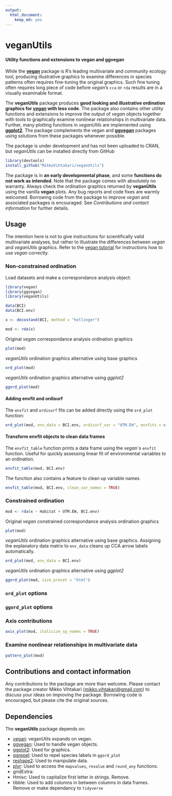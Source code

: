 ```yaml
---
output: 
  html_document: 
    keep_md: yes
---
```

# veganUtils
#### Utility functions and extensions to vegan and ggvegan

While the [**vegan**](https://cran.r-project.org/web/packages/vegan/) package is R's leading multivariate and community ecology tool, producing illustrative graphics to examine differences in species patterns often requires fine-tuning the original graphics. Such fine tuning often requires long piece of code before *vegan*'s `cca` or `rda` results are in a visually examinable format. 

The **veganUtils** package produces **good looking and illustrative ordination graphics for [vegan](https://cran.r-project.org/web/packages/vegan/) with less code**. The package also contains other utility functions and extensions to improve the output of *vegan* objects together with tools to graphically examine nonlinear relationships in multivariate data. Further, many plotting functions in *veganUtils* are implemented using [**ggplot2**](http://ggplot2.tidyverse.org/reference/). The package complements the vegan and [**ggvegan**](https://github.com/gavinsimpson/ggvegan) packages using solutions from these packages whenever possible.

The package is under development and has not been uploaded to CRAN, but *veganUtils* can be installed directly from GitHub

```r
library(devtools)
install_github("MikkoVihtakari/veganUtils")
```

The package is in **an early developmental phase**, and some **functions do not work as intended**. Note that the package comes with absolutely no warranty. Always check the ordination graphics returned by **veganUtils** using the vanilla **vegan** plots. Any bug reports and code fixes are warmly welcomed. Borrowing code from the package to improve *vegan* and associated packages is encouraged. See *Contributions and contact information* for further details.

## Usage

The intention here is not to give instructions for scientifically valid multivariate analyses, but rather to illustrate the differences between *vegan* and *veganUtils* graphics. Refer to the [vegan tutorial](http://cc.oulu.fi/~jarioksa/opetus/metodi/vegantutor.pdf) for instructions how to use *vegan* correctly.

### Non-constrained ordination

Load datasets and make a correspondance analysis object:

```r
library(vegan)
library(ggvegan)
library(veganUtils)

data(BCI)
data(BCI.env)

x <- decostand(BCI, method = "hellinger")

mod <- rda(x)
```

Original *vegan* correspondance analysis ordination graphics

```r
plot(mod)
```

*veganUtils* ordination graphics alternative using base graphics

```r
ord_plot(mod)
```

*veganUtils* ordination graphics alternative using *ggplot2*

```r
ggord_plot(mod)
```

#### Adding envfit and ordisurf 

The `envfit` and `ordisurf` fits can be added directly using the `ord_plot` function:

```r
ord_plot(mod, env_data = BCI.env, ordisurf_var = "UTM.EW", envfits = c("Habitat", "UTM.EW"))
```

#### Transform envfit objects to clean data frames

The `envfit_table` function prints a data frame using the *vegan*´s `envfit` function. Useful for quickly assessing linear fit of environmental variables to an ordination.

```r
envfit_table(mod, BCI.env)
```

The function also contains a feature to clean up variable names

```r
envfit_table(mod, BCI.env, clean_var_names = TRUE)
```

### Constrained ordination

```r
mod <- rda(x ~ Habitat + UTM.EW, BCI.env)
```

Original *vegan* constrained correspondance analysis ordination graphics

```r
plot(mod)
```

*veganUtils* ordination graphics alternative using base graphics. Assigning the explanatory data matrix to `env_data` cleans up CCA arrow labels automatically. 

```r
ord_plot(mod, env_data = BCI.env)
```

*veganUtils* ordination graphics alternative using *ggplot2*

```r
ggord_plot(mod, size_preset = "html")
```

### `ord_plot` options

### `ggord_plot` options

### Axis contributions

```r
axis_plot(mod, italicize_sp_names = TRUE)
```

### Examine nonlinear relationships in multivariate data

```r
pattern_plot(mod)
```


## Contributions and contact information

Any contributions to the package are more than welcome. Please contact the package creator Mikko Vihtakari (<mikko.vihtakari@gmail.com>) to discuss your ideas on improving the package. Borrowing code is encouraged, but please cite the original sources. 

## Dependencies

The **veganUtils** package depends on:

- [vegan][vegan]: veganUtils expands on vegan.
- [ggvegan][ggvegan]: Used to handle vegan objects.
- [ggplot2][ggplot2]: Used for graphics.
- [ggrepel][ggrepel]: Used to repel species labels in `ggord_plot`
- [reshape2][reshape2]: Used to manipulate data.
- [plyr][plyr]: Used to access the `mapvalues`, `revalue` and `round_any` functions.
- gridExtra:
- Hmisc: Used to capitalize first letter in strings. Remove.
- tibble: Used to add columns in between columns in data frames. Remove or make dependancy to `tidyverse`

[vegan]: https://cran.r-project.org/web/packages/vegan/
[ggvegan]: https://github.com/gavinsimpson/ggvegan
[ggplot2]: http://ggplot2.tidyverse.org/reference/
[ggrepel]: https://cran.r-project.org/web/packages/ggrepel/index.html
[reshape2]: https://cran.r-project.org/web/packages/reshape2/index.html
[plyr]: https://cran.r-project.org/web/packages/plyr/index.html
